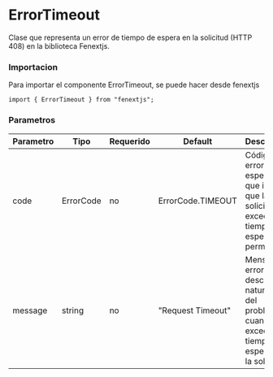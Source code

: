 # ErrorTimeout

Clase que representa un error de tiempo de espera en la solicitud (HTTP 408) en la biblioteca Fenextjs.

### Importacion

Para importar el componente ErrorTimeout, se puede hacer desde fenextjs

```tsx copy
import { ErrorTimeout } from "fenextjs";
```

### Parametros

| Parametro | Tipo | Requerido | Default | Descripcion |
| --------- | ---- | --------- | ------- | ----------- |
| code | ErrorCode | no | ErrorCode.TIMEOUT | Código de error específico que indica que la solicitud ha excedido el tiempo de espera permitido. |
| message | string | no | "Request Timeout" | Mensaje de error que describe la naturaleza del problema cuando se excede el tiempo de espera para la solicitud. |
